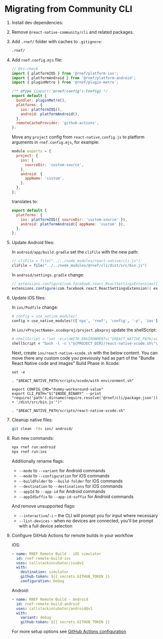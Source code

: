 
# Migrating from Community CLI

1. Install dev dependencies:

   <PackageManagerTabs command="install @rnef/cli @rnef/plugin-metro @rnef/platform-android @rnef/platform-ios" />

1. Remove `@react-native-community/cli` and related packages.

   <PackageManagerTabs command="remove @react-native-community/cli @react-native-community/cli-platform-ios @react-native-community/cli-platform-android" />

1. Add `.rnef/` folder with caches to `.gitignore`:

   ```txt title=".gitignore"
   .rnef/
   ```

1. Add `rnef.config.mjs` file:

   ```js title="rnef.config.mjs"
   // @ts-check
   import { platformIOS } from '@rnef/platform-ios';
   import { platformAndroid } from '@rnef/platform-android';
   import { pluginMetro } from '@rnef/plugin-metro';

   /** @type {import('@rnef/config').Config} */
   export default {
     bundler: pluginMetro(),
     platforms: {
       ios: platformIOS(),
       android: platformAndroid(),
     },
     remoteCacheProvider: 'github-actions',
   };
   ```

   Move any `project` config from `react-native.config.js` to platform arguments in `rnef.config.mjs`, for example:

   ```js title="react-native.config.js
   module.exports = {
     project: {
       ios: {
         sourceDir: 'custom-source',
       },
       android: {
         appName: 'custom',
       },
     },
   };
   ```

   translates to:

   ```js title="rnef.config.mjs"
   export default {
     platforms: {
       ios: platformIOS({ sourceDir: 'custom-source' }),
       android: platformAndroid({ appName: 'custom' }),
     },
   };
   ```

1. Update Android files:

   In `android/app/build.gradle` set the `cliFile` with the new path:

   ```groovy title="android/app/build.gradle" {2}
   // cliFile = file("../../node_modules/react-native/cli.js")
   cliFile = file("../../node_modules/@rnef/cli/dist/src/bin.js")
   ```

   In `android/settings.gradle` change:

   ```groovy title="android/settings.gradle" {2}
   // extensions.configure(com.facebook.react.ReactSettingsExtension){ ex -> ex.autolinkLibrariesFromCommand() }
   extensions.configure(com.facebook.react.ReactSettingsExtension){ ex -> ex.autolinkLibrariesFromCommand(['npx', 'rnef', 'config', '-p', 'android']) }
   ```

1. Update iOS files:

   In `ios/Podfile` change:

   ```ruby title="ios/Podfile" {2}
   # config = use_native_modules!
   config = use_native_modules!(['npx', 'rnef', 'config', '-p', 'ios'])
   ```

   In `ios/<ProjectName>.xcodeproj/project.pbxproj` update the shellScript:

   ```ruby title=""
   # shellScript = "set -e\n\nWITH_ENVIRONMENT=\"$REACT_NATIVE_PATH/scripts/xcode/with-environment.sh\"\nREACT_NATIVE_XCODE=\"$REACT_NATIVE_PATH/scripts/react-native-xcode.sh\"\n\n/bin/sh -c \"$WITH_ENVIRONMENT $REACT_NATIVE_XCODE\"\n";
   shellScript = "bash -l -c \"${PROJECT_DIR}/react-native-xcode.sh\"\n";
   ```

   Next, create `ios/react-native-xcode.sh` with the below content. You can move there any custom code you previously had as part of the "Bundle React Native code and images" Build Phase in Xcode:

   ```shell title="ios/react-native-xcode.sh"
   set -e

   . "$REACT_NATIVE_PATH/scripts/xcode/with-environment.sh"

   export CONFIG_CMD="dummy-workaround-value"
   export CLI_PATH="$("$NODE_BINARY" --print "require('path').dirname(require.resolve('@rnef/cli/package.json')) + '/dist/src/bin.js'")"

   . "$REACT_NATIVE_PATH/scripts/react-native-xcode.sh"
   ```

1. Cleanup native files:

   ```sh
   git clean -fdx ios/ android/
   ```

1. Run new commands:

   ```sh
   npx rnef run:android
   npx rnef run:ios
   ```

   Additionally rename flags:

   - `--mode` to `--variant` for Android commands
   - `--mode` to `--configuration` for iOS commands
   - `--buildFolder` to `--build-folder` for iOS commands
   - `--destination` to `--destinations` for iOS commands
   - `--appId` to `--app-id` for Android commands
   - `--appIdSuffix` to `--app-id-suffix` for Android commands

   And remove unsupported flags:

   - `--interactive`/`-i` – the CLI will prompt you for input where necessary
   - `--list-devices` - when no devices are connected, you'll be prompt with a full device selection

1. Configure GitHub Actions for remote builds in your workflow

   iOS:

   ```yaml title=".github/workflows/build-ios"
   - name: RNEF Remote Build - iOS simulator
     id: rnef-remote-build-ios
     uses: callstackincubator/ios@v1
     with:
       destination: simulator
       github-token: ${{ secrets.GITHUB_TOKEN }}
       configuration: Debug
   ```

   Android:

   ```yaml title=".github/workflows/build-android"
   - name: RNEF Remote Build - Android
     id: rnef-remote-build-android
     uses: callstackincubator/android@v1
     with:
       variant: debug
       github-token: ${{ secrets.GITHUB_TOKEN }}
   ```

   For more setup options see [GitHub Actions configuration](../remote-cache/github-actions/configuration.md)
